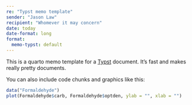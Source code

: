 ```yaml
---
re: "Typst memo template"
sender: "Jason Law"
recipient: "Whomever it may concern"
date: today
date-format: long
format:
  memo-typst: default
---
```


This is a quarto memo template for a [Typst](https://typst.app) document. It's
fast and makes really pretty documents. 

You can also include code chunks and graphics like this:
```r
data("Formaldehyde")
plot(Formaldehyde$carb, Formaldehyde$optden, ylab = "", xlab = "")
```


